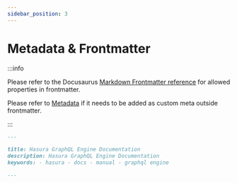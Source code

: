 ```yaml
---
sidebar_position: 3
---
```


# Metadata & Frontmatter

:::info

Please refer to the Docusaurus [Markdown Frontmatter reference](https://docusaurus.io/docs/api/plugins/@docusaurus/plugin-content-docs#markdown-front-matter)
for allowed properties in frontmatter.

Please refer to [Metadata](https://docusaurus.io/docs/markdown-features/head-metadata) if it needs to be added as custom
meta outside frontmatter.

:::

```markdown
---

title: Hasura GraphQL Engine Documentation
description: Hasura GraphQL Engine Documentation
keywords: - hasura - docs - manual - graphql engine

---
```

